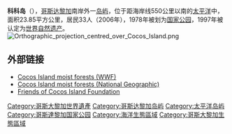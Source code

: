 {{世界遗产概要表
|zh_name  = 科科岛国家公园
|en_name  = Cocos Island National Park
|fr_name  = Parc national de l'île Cocos
|site_img =  Image:Isla del coco.jpg
|site_img_capt = 
|site_img_width =
|map_caption = 
|map_width   = 
|country = {{CRI}}
|Region =拉丁美洲和加勒比地区
|Type        =自然遗产
|criterion_n    =(ix)(x)
|ID          =820
|rg_year =1997
|Link        =  
|Coor= {{coord|5.518889|N|87.071667|W|display=inline}}
| org_url      = http://whc.unesco.org/en/list/1216
}}
'''科科岛'''（{{lang-es|Isla del Coco}}），[[哥斯达黎加|哥斯达黎加]]南岸外一[[岛屿|岛屿]]，位于距海岸线550公里以南的[[太平洋|太平洋]]中，面积23.85平方公里，居民33人（2006年），1978年被划为[[国家公园|国家公园]]，1997年被认定为[[世界自然遗产|世界自然遗产]]。
[[File:Orthographic_projection_centred_over_Cocos_Island.png|thumb]]

==外部链接==
* [http://www.worldwildlife.org/wildworld/profiles/terrestrial/nt/nt0116_full.html Cocos Island moist forests (WWF)] {{WebCite|url=https://www.webcitation.org/614KDqoN0?url=http://www.worldwildlife.org/wildworld/profiles/terrestrial/nt/nt0116_full.html |date=20110820023936 |dateformat=iso }}
* [http://www.nationalgeographic.com/wildworld/profiles/terrestrial/nt/nt0116.html Cocos Island moist forests (National Geographic)] {{Wayback|url=http://www.nationalgeographic.com/wildworld/profiles/terrestrial/nt/nt0116.html |date=20110218074456 }}
* [https://web.archive.org/web/20090523060506/http://www.cocosisland.org/english/index.htm Friends of Cocos Island Foundation]

{{coord|05|31|08|N|087|04|18|W|display=title}}

{{WH-stub}}
{{CostaRica-geo-stub}}
{{哥斯大黎加世界遺產}}
{{太平洋島嶼}}

{{DEFAULTSORT:Coco, Isla del}}
[[Category:哥斯大黎加世界遺產|Category:哥斯大黎加世界遺產]]
[[Category:哥斯达黎加岛屿|Category:哥斯达黎加岛屿]]
[[Category:太平洋岛屿|Category:太平洋岛屿]]
[[Category:哥斯達黎加国家公园|Category:哥斯達黎加国家公园]]
[[Category:海洋生態區域|Category:海洋生態區域]]
[[Category:哥斯大黎加生態區域|Category:哥斯大黎加生態區域]]